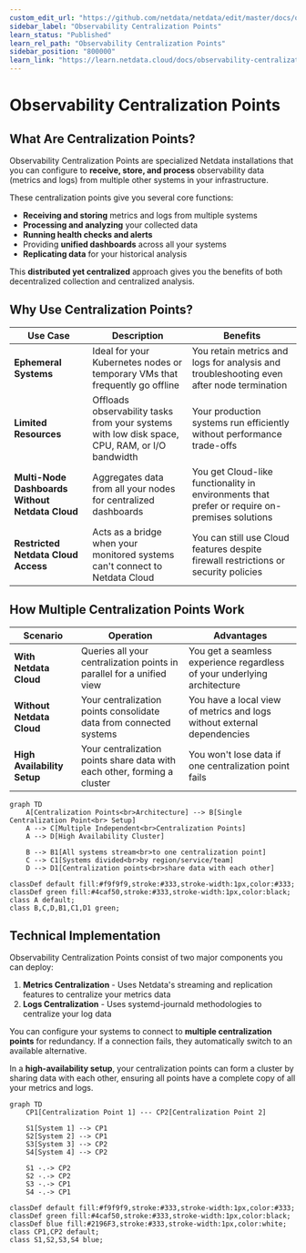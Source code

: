 ```yaml
---
custom_edit_url: "https://github.com/netdata/netdata/edit/master/docs/observability-centralization-points/README.md"
sidebar_label: "Observability Centralization Points"
learn_status: "Published"
learn_rel_path: "Observability Centralization Points"
sidebar_position: "800000"
learn_link: "https://learn.netdata.cloud/docs/observability-centralization-points"
---
```


# Observability Centralization Points

## What Are Centralization Points?

Observability Centralization Points are specialized Netdata installations that you can configure to **receive, store, and process** observability data (metrics and logs) from multiple other systems in your infrastructure.

These centralization points give you several core functions:

* **Receiving and storing** metrics and logs from multiple systems
* **Processing and analyzing** your collected data
* **Running health checks and alerts**
* Providing **unified dashboards** across all your systems
* **Replicating data** for your historical analysis

This **distributed yet centralized** approach gives you the benefits of both decentralized collection and centralized analysis.

## Why Use Centralization Points?

| Use Case                                        | Description                                                                                    | Benefits                                                                                      |
|-------------------------------------------------|------------------------------------------------------------------------------------------------|-----------------------------------------------------------------------------------------------| 
| **Ephemeral Systems**                           | Ideal for your Kubernetes nodes or temporary VMs that frequently go offline                    | You retain metrics and logs for analysis and troubleshooting even after node termination      |
| **Limited Resources**                           | Offloads observability tasks from your systems with low disk space, CPU, RAM, or I/O bandwidth | Your production systems run efficiently without performance trade-offs                        |
| **Multi-Node Dashboards Without Netdata Cloud** | Aggregates data from all your nodes for centralized dashboards                                 | You get Cloud-like functionality in environments that prefer or require on-premises solutions |
| **Restricted Netdata Cloud Access**             | Acts as a bridge when your monitored systems can't connect to Netdata Cloud                    | You can still use Cloud features despite firewall restrictions or security policies           |

## How Multiple Centralization Points Work

| Scenario                    | Operation                                                                | Advantages                                                               |
|-----------------------------|--------------------------------------------------------------------------|--------------------------------------------------------------------------|
| **With Netdata Cloud**      | Queries all your centralization points in parallel for a unified view    | You get a seamless experience regardless of your underlying architecture |
| **Without Netdata Cloud**   | Your centralization points consolidate data from connected systems       | You have a local view of metrics and logs without external dependencies  |
| **High Availability Setup** | Your centralization points share data with each other, forming a cluster | You won't lose data if one centralization point fails                    |

```mermaid
graph TD
    A[Centralization Points<br>Architecture] --> B[Single Centralization Point<br> Setup]
    A --> C[Multiple Independent<br>Centralization Points]
    A --> D[High Availability Cluster]
    
    B --> B1[All systems stream<br>to one centralization point]
    C --> C1[Systems divided<br>by region/service/team]
    D --> D1[Centralization points<br>share data with each other]
    
classDef default fill:#f9f9f9,stroke:#333,stroke-width:1px,color:#333;
classDef green fill:#4caf50,stroke:#333,stroke-width:1px,color:black;
class A default;
class B,C,D,B1,C1,D1 green;
```

## Technical Implementation

Observability Centralization Points consist of two major components you can deploy:

1. **Metrics Centralization** - Uses Netdata's streaming and replication features to centralize your metrics data
2. **Logs Centralization** - Uses systemd-journald methodologies to centralize your log data

You can configure your systems to connect to **multiple centralization points** for redundancy. If a connection fails, they automatically switch to an available alternative.

In a **high-availability setup**, your centralization points can form a cluster by sharing data with each other, ensuring all points have a complete copy of all your metrics and logs.

```mermaid
graph TD
    CP1[Centralization Point 1] --- CP2[Centralization Point 2]
    
    S1[System 1] --> CP1
    S2[System 2] --> CP1
    S3[System 3] --> CP2
    S4[System 4] --> CP2
    
    S1 -.-> CP2
    S2 -.-> CP2
    S3 -.-> CP1
    S4 -.-> CP1
    
classDef default fill:#f9f9f9,stroke:#333,stroke-width:1px,color:#333;
classDef green fill:#4caf50,stroke:#333,stroke-width:1px,color:black;
classDef blue fill:#2196F3,stroke:#333,stroke-width:1px,color:white;
class CP1,CP2 default;
class S1,S2,S3,S4 blue;
```
